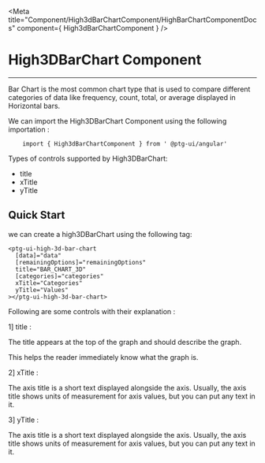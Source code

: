 


<Meta title="Component/High3dBarChartComponent/HighBarChartComponentDocs" component={ High3dBarChartComponent }    />

 # High3DBarChart Component

 ---
 Bar Chart is the most common chart type that is used to compare different categories of data like frequency, count, total, or average displayed in Horizontal bars. 

 We can import the High3DBarChart Component using the following importation : 

```
    import { High3dBarChartComponent } from ' @ptg-ui/angular'
```


Types of controls supported by High3DBarChart:

 - title
 - xTitle
 - yTitle


 ## Quick Start
 
 we can create a high3DBarChart using the following tag: 

```
<ptg-ui-high-3d-bar-chart
  [data]="data"
  [remainingOptions]="remainingOptions"
  title="BAR_CHART_3D"
  [categories]="categories"
  xTitle="Categories"
  yTitle="Values"
></ptg-ui-high-3d-bar-chart>

```

Following are some controls with their explanation :

 1] title :

 The title appears at the top of the graph and should describe the graph. 

 This helps the reader immediately know what the graph is. 


<Canvas><Story id="component-high3dbarchartcomponent--title" /></Canvas>


2] xTitle : 


The axis title is a short text displayed alongside the axis. Usually, the axis title shows units of measurement for axis values, but you can put any text in it.

<Canvas><Story id="component-high3dbarchartcomponent--x-title" /></Canvas>



3] yTitle : 


The axis title is a short text displayed alongside the axis. Usually, the axis title shows units of measurement for axis values, but you can put any text in it.

<Canvas><Story id="component-high3dbarchartcomponent--y-title" /></Canvas>

